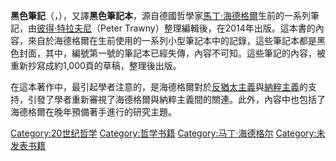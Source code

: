 {{unreferenced|time=2015-07-14T04:39:39+00:00}}
'''黑色筆記'''（{{lang-de|Schwarze Hefte}}，{{lang-en|Black Notebooks}}），又譯'''黑色筆記本'''，源自德國哲學家[[馬丁·海德格爾|馬丁·海德格爾]]生前的一系列筆記，由[[彼得·特拉夫尼|彼得·特拉夫尼]]（Peter Trawny）整理編輯後，在2014年出版。這本書的內容，來自於海德格爾在生前使用的一系列小型筆記本中的記錄，這些筆記本都是黑色封面，其中，編號第一號的筆記本已經失傳，內容不可知。這些筆記的內容，被重新抄寫成約1,000頁的草稿，整理後出版。

在這本著作中，最引起學者注意的，是海德格爾對於[[反猶太主義|反猶太主義]]與[[納粹主義|納粹主義]]的支持，引發了學者重新審視了海德格爾與納粹主義間的關連。此外，內容中也包括了海德格爾在晚年預備著手進行的研究主題。

[[Category:20世纪哲学|Category:20世纪哲学]]
[[Category:哲学书籍|Category:哲学书籍]]
[[Category:马丁·海德格尔|Category:马丁·海德格尔]]
[[Category:未发表书籍|Category:未发表书籍]]